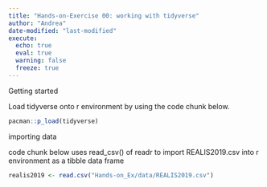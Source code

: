 ```yaml
---
title: "Hands-on-Exercise 00: working with tidyverse"
author: "Andrea"
date-modified: "last-modified"
execute:
  echo: true
  eval: true
  warning: false
  freeze: true
---
```


Getting started

Load tidyverse onto r environment by using the code chunk below.

```r
pacman::p_load(tidyverse)

```

importing data

code chunk below uses read_csv() of readr to import REALIS2019.csv into r environment as a tibble data frame

```r
realis2019 <- read.csv("Hands-on_Ex/data/REALIS2019.csv")
```

<!-- # Try not to use the below which is read_csv -->

<!-- # realis2019 \<- read_csv("Hands-on_Ex/data/REALIS2019.csv") -->
